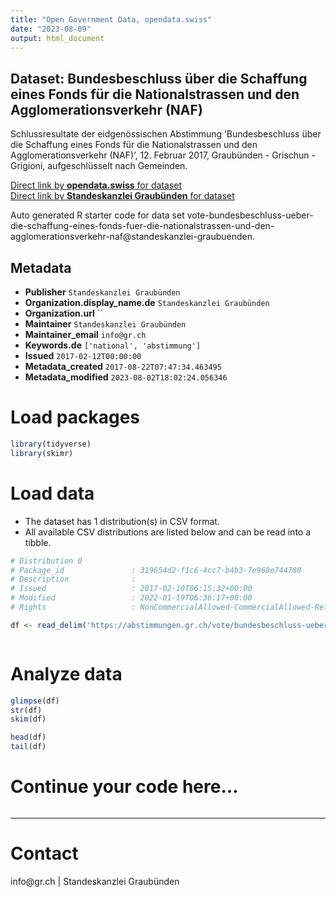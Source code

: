 ```yaml
---
title: "Open Government Data, opendata.swiss"
date: "2023-08-09"
output: html_document
---
```


## Dataset: Bundesbeschluss über die Schaffung eines Fonds für die Nationalstrassen und den Agglomerationsverkehr (NAF)

Schlussresultate der eidgenössischen Abstimmung 'Bundesbeschluss über die Schaffung eines Fonds für die Nationalstrassen und den Agglomerationsverkehr (NAF)', 12. Februar 2017, Graubünden - Grischun - Grigioni, aufgeschlüsselt nach Gemeinden.

[Direct link by **opendata.swiss** for dataset](https://opendata.swiss/de/dataset/bundesbeschluss-uber-die-schaffung-eines-fonds-fur-die-nationalstrassen-und-den-agglomerationsv)<br>
[Direct link by **Standeskanzlei Graubünden** for dataset](https://abstimmungen.gr.ch/vote/bundesbeschluss-ueber-die-schaffung-eines-fonds-fuer-die-nationalstrassen-und-den-agglomerationsverkehr-naf/data)

Auto generated R starter code for data set vote-bundesbeschluss-ueber-die-schaffung-eines-fonds-fuer-die-nationalstrassen-und-den-agglomerationsverkehr-naf@standeskanzlei-graubuenden.

## Metadata

- **Publisher** `Standeskanzlei Graubünden`
- **Organization.display_name.de** `Standeskanzlei Graubünden`
- **Organization.url** ``
- **Maintainer** `Standeskanzlei Graubünden`
- **Maintainer_email** `info@gr.ch`
- **Keywords.de** `['national', 'abstimmung']`
- **Issued** `2017-02-12T00:00:00`
- **Metadata_created** `2017-08-22T07:47:34.463495`
- **Metadata_modified** `2023-08-02T18:02:24.056346`


# Load packages

```r

library(tidyverse)
library(skimr)

```

# Load data

-   The dataset has 1 distribution(s) in CSV format.
-   All available CSV distributions are listed below and can be read into a tibble.

```r

# Distribution 0
# Package_id               : 319654d2-f1c6-4cc7-b4b3-7e968e744788
# Description              : 
# Issued                   : 2017-02-10T06:15:32+00:00
# Modified                 : 2022-01-19T06:36:17+00:00
# Rights                   : NonCommercialAllowed-CommercialAllowed-ReferenceRequired

df <- read_delim('https://abstimmungen.gr.ch/vote/bundesbeschluss-ueber-die-schaffung-eines-fonds-fuer-die-nationalstrassen-und-den-agglomerationsverkehr-naf/data-csv')



```

# Analyze data

```r

glimpse(df)
str(df)
skim(df)

head(df)
tail(df)

```

# Continue your code here...

```r

```

------------------------------------------------------------------------

# Contact

info@gr.ch | Standeskanzlei Graubünden
